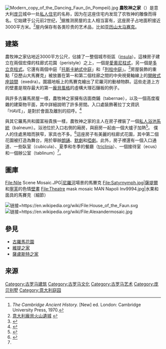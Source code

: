 {{Infobox building|name=農牧神之家|structural_system=|developer=|architecture_firm=|architect=|grounds_area=|elevator_count=|floor_area=|floor_count=|size=|material=|other_dimensions=|structural_engineer=|weight=|circumference=|diameter=|observatory=|top_floor=|roof=|antenna_spire=|tip=|architectural=|height=|engineer=|services_engineer=|landlord=|ren_civ_engineer=|references=|embedded=|embed=|website=<!-- {{URL|example.com}} -->|parking=|rooms=<!-- or | unit_count          = -->|ren_awards=|ren_contractor=|ren_qty_surveyor=|ren_oth_designers=|ren_serv_engineer=|civil_engineer=|ren_str_engineer=|ren_engineer=|ren_firm=|ren_architect=|known_for=|designations=|awards=|main_contractor=|quantity_surveyor=|other_designers=|affiliation=|owner=|native_name=Casa del Fauno|map_caption=|cancelled=|status=|etymology=|alternate_names=|former_names=|relief=|map_dot_mark=|map_dot_label=|map_size=|map_alt=|building_type=|map_type=|image_caption=房屋的正面視圖|image_alt=<!-- or | alt = -->|image_size=|image=File:House of the Faun (Pompeii).jpg|logo_caption=|logo_alt=|logo_size=|logo=|native_name_lang=Italian|topped_out=|architectural_style=|client=|est_completion=|ren_cost=|cost=|demolition_date=<!-- or | destruction_date    = -->|closing_date=|renovation_date=|relocated_date=|inauguration_date=|opened_date=|completion_date=|topped_out_date=|stop_date=|classification=|start_date=180 BC|groundbreaking_date=|namesake=|current_tenants=|altitude=|coordinates=|location_country=[[義大利|義大利]]|location_city=<!-- or | location_town       =  -->|address=|location=[[龐貝|龐貝]], [[羅馬帝國|羅馬帝國]]|footnotes=}}[[File:Modern_copy_of_the_Dancing_Faun_(in_Pompeii).jpg|thumb]]
'''農牧神之家'''（{{lang-it|Casa del Fauno}}）是意大利[[庞贝|庞贝]]城中一处[[多姆斯|私人住宅]]的名称，因为在这座住宅内发现了农牧神的雕像而得名。它始建于公元前2世纪，<ref>''The Cambridge Ancient History.'' [New] ed. London: Cambridge University Press, 1970.</ref>据推测房屋的主人相当富有，这座房子占地面积接近3000平方米。<ref>[http://www.travel-n-hotel.com/html/europe/Italy/1253548800424.html 意大利龐貝火山遺城] {{webarchive|url=https://web.archive.org/web/20100423114925/http://www.travel-n-hotel.com/html/europe/Italy/1253548800424.html |date=2010-04-23 }}</ref>屋内保存有各类珍贵的艺术品，比如[[亞歷山大馬賽克|亚历山大马赛克]]。

== 建築 ==
農牧神之家佔地近3000平方公尺，佔據了一整個城市街區（[[因蘇拉|insula]]）。這棟房子建立在兩個宏偉的柱廊式花園（peristyle）之上，一個是[[爱奥尼柱式|愛奧尼柱式]]，另一個是[[多立克柱式|多立克柱式]]。它還有兩個中庭「[[托斯卡納柱式|托斯卡納式中庭]]」和「[[列柱中庭|列柱中庭]]」。<ref name="Dwyer2001">{{cite journal|title=The Unified Plan of the House of the Faun|last=Dwyer|first=Eugene J.|journal=Journal of the Society of Architectural Historians|issue=3|doi=10.2307/991759|year=2001|volume=60|pages=328–343|jstor=991759}}</ref>房屋裝飾的重點「亞歷山大馬賽克」被放置在第一和第二個柱廊之間的中央視覺軸線上的[[Exedra|開敞式座談間]]（exedra）。圍牆地板上的馬賽克繪出了尼羅河的動植物群。這些走道上方的壁畫是現存最大的第一[[龐貝風格|龐貝風格]]的虛構大理石鑲板的例子。

與許多古羅馬房屋一樣，農牧神之家擁有店面商鋪（tabernae），以及一個高度複雜的建築物平面，其中詳細說明了許多房間。入口處裝飾著拉丁文資訊「HAVE」，是對於會面及離別的招呼。<ref>{{cite web|title=Perseus Digital Library|url=https://www.perseus.tufts.edu/}}</ref>

與其它羅馬共和國富裕貴族一樣，農牧神之家的主人在房子裡裝了一個[[私人浴池系統|私人浴池系統]]（balneum）。浴池位於入口右側的廂房，與廚房一起由一個大爐子加熱<ref name="Grant1988">{{cite book|title=Civilization of the ancient Mediterranean: Greece and Rome|last=Grant|first=Michael|author2=Kitzinger, Rachel|year=1988|publisher=Scribner's|location=New York|isbn=0-684-17594-0|url=https://archive.org/details/civilizationofan02gran|url-access=registration}}</ref>。 僕人的住處黑暗而狹窄，家具也不多。<ref>{{cite book|title=The Princeton Encyclopedia of Classical Sites|last=Stillwell|first=Richard|author2=MacDonald, William Lloyd|author3=McAllister, Marian Holland|year=1976|publisher=Princeton University Press|location=Princeton, NJ|url=https://archive.org/details/princetonencyclo00stil|url-access=registration}}</ref>這座房子有美麗的柱廊式花園，其中第二個花園被打造為舞台，用於舉辦[[背诵|朗誦]]、[[默劇|默劇]]和[[哑剧|啞劇]]。此外，房子裡還有一個入口通道、一些臥室（cubicula）、夏季和冬季的餐廳（[[卧躺餐厅|triclinia]]）、一個接待室（ecus）和一個辦公室（tablinum）<ref name="Grant1988" />。

== 圖庫 ==
<gallery>
File:Nile Scene Mosaic.JPG|[[尼罗河|尼羅河]]場景的馬賽克
File:Satyrnymph.jpg|[[薩堤爾|薩堤爾]]和[[宁芙|寧芙]]的色情[[壁畫|壁畫]]
File:Theatre mask mosaic MAN Napoli Inv9994.jpg|水果和面具的馬賽克（細節）
</gallery>
[[File:House_of_the_Faun.svg|链接=https://en.wikipedia.org/wiki/File:House_of_the_Faun.svg]]
[[File:Alexandermosaic.jpg|链接=https://en.wikipedia.org/wiki/File:Alexandermosaic.jpg]]

== 參見 ==

* [[古羅馬花園|古羅馬花園]]
* [[維提之家|維提之家]]
* [[薩盧斯特之家|薩盧斯特之家]]

== 来源 ==
{{reflist}}

{{庞贝考古遗址}}
[[Category:古罗马建筑|Category:古罗马建筑]]
[[Category:古罗马文化|Category:古罗马文化]]
[[Category:古罗马艺术|Category:古罗马艺术]]
[[Category:庞贝别墅|Category:庞贝别墅]]
[[Category:意大利庭园|Category:意大利庭园]]